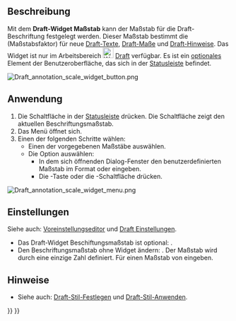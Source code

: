 <languages/>

{{Docnav/de
|[[Draft_Tray/de|Fach]]
|[[Draft_Snap_Widget/de|Widget Einrasten]]
|[[Draft_Workbench/de|Draft]]
|IconL=
|IconR=
|IconC=Workbench_Draft.svg
}}

{{TOCright}}

<span id="Description"></span>
==Beschreibung==

Mit dem '''Draft-Widget Maßstab''' kann der Maßstab für die Draft-Beschriftung festgelegt werden. Dieser Maßstab bestimmt die {{PropertyView/de|Scale Multiplier}} (Maßstabsfaktor) für neue [[Draft_Text/de|Draft-Texte]], [[Draft_Dimension/de|Draft-Maße]] und [[Draft_Label/de|Draft-Hinweise]]. Das Widget ist nur im Arbeitsbereich [[Image:Workbench_Draft.svg|24px]] [[Draft_Workbench/de|Draft]] verfügbar. Es ist ein [[#Einstellungen|optionales]] Element der Benutzeroberfläche, das sich in der [[Status_bar/de|Statusleiste]] befindet.

[[Image:Draft_annotation_scale_widget_button.png]]
{{Caption|Das Draft-Widget Maßstab}}

<span id="Usage"></span>
==Anwendung==

<div class="mw-translate-fuzzy">
# Die Schaltfläche {{Button|x:x}} in der [[Status_bar/de|Statusleiste]] drücken. Die Schaltfläche zeigt den aktuellen Beschriftungsmaßstab.
# Das Menü öffnet sich.
# Einen der folgenden Schritte wählen:
#* Einen der vorgegebenen Maßstäbe auswählen.
#* Die Option {{MenuCommand|Benutzerdefiniert}} auswählen:
#** In dem sich öffnenden Dialog-Fenster den benutzerdefinierten Maßstab im Format {{Value|x:x}} oder {{Value|x<nowiki>=</nowiki>x}} eingeben.
#** Die {{KEY|Enter}}-Taste oder die {{Button|OK}}-Schaltfläche drücken.
</div>

[[Image:Draft_annotation_scale_widget_menu.png]]
{{Caption|Das Widget-Menü}}

<span id="Preferences"></span>
==Einstellungen==

Siehe auch: [[Preferences_Editor/de|Voreinstellungseditor]] und [[Draft_Preferences/de|Draft Einstellungen]].

<div class="mw-translate-fuzzy">
* Das Draft-Widget Beschiftungsmaßstab ist optional: {{MenuCommand|Bearbeiten → Einstellungen... → Draft → Schnittstelle → Das Widget Beschriftungsmaßstab im Arbeitsbereich Draft anzeigen}}.
* Den Beschriftungsmaßstab ohne Widget ändern: {{MenuCommand|Werkzeuge → Parameter bearbeiten... → BaseApp → Preferences → Mod → Draft → DraftAnnotationScale}}. Der Maßstab wird durch eine einzige Zahl definiert. Für einen Maßstab von {{Value|1:50}} {{Value|0.02}} eingeben.
</div>

<span id="Notes"></span>
==Hinweise==

* Siehe auch: [[Draft_SetStyle/de|Draft-Stil-Festlegen]] und [[Draft_ApplyStyle/de|Draft-Stil-Anwenden]].


{{Docnav/de
|[[Draft_Tray/de|Fach]]
|[[Draft_Snap_Widget/de|Widget Einrasten]]
|[[Draft_Workbench/de|Draft]]
|IconL=
|IconR=
|IconC=Workbench_Draft.svg
}}

{{Draft Tools navi{{#translation:}}}}
{{Userdocnavi{{#translation:}}}}